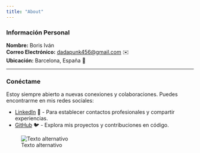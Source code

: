 ```yaml
---
title: "About"
---
```


### **Información Personal**

**Nombre:** Boris Iván  
**Correo Electrónico:** [dadapunk456@gmail.com](mailto:dadapunk456@gmail.com) ✉️  
**Ubicación:** Barcelona, España 📍

---

### **Conéctame**

Estoy siempre abierto a nuevas conexiones y colaboraciones. Puedes encontrarme en mis redes sociales:

- [LinkedIn](https://www.linkedin.com/public-profile/settings?trk=d_flagship3_profile_self_view_public_profile) 👔 - Para establecer contactos profesionales y compartir experiencias.
- [GitHub](https://github.com/borizSam) 🐦 - Explora mis proyectos y contribuciones en código.


![Texto alternativo](https://raw.githubusercontent.com/milanm/DevOps-Roadmap/refs/heads/master/DevOpsBurger.jpg)
